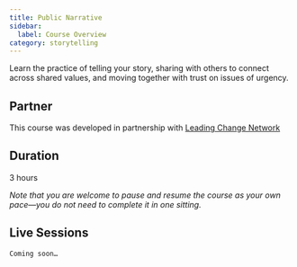 ```yaml
---
title: Public Narrative
sidebar:
  label: Course Overview
category: storytelling
---
```


Learn the practice of telling your story, sharing with others to connect across shared values, and moving together with trust on issues of urgency.

## Partner

This course was developed in partnership with [Leading Change Network](https://leadingchangenetwork.org)

## Duration

3 hours

_Note that you are welcome to pause and resume the course as your own pace—you do not need to complete it in one sitting._

## Live Sessions

`Coming soon…`
